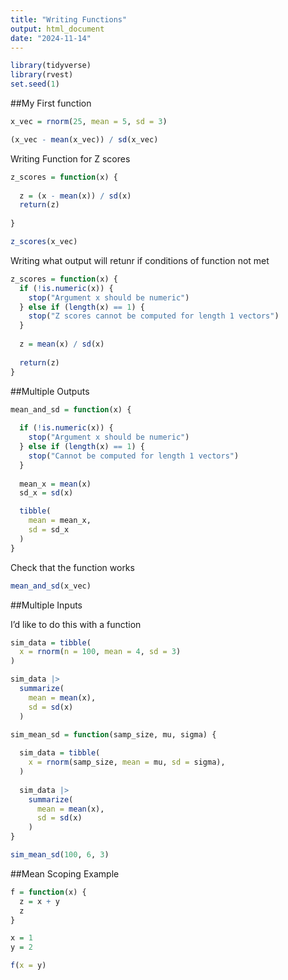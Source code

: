 ```yaml
---
title: "Writing Functions"
output: html_document
date: "2024-11-14"
---
```



```r
library(tidyverse)
library(rvest)
set.seed(1)
```

##My First function 
```r
x_vec = rnorm(25, mean = 5, sd = 3)

(x_vec - mean(x_vec)) / sd(x_vec)
```


Writing Function for Z scores 
```r
z_scores = function(x) {
  
  z = (x - mean(x)) / sd(x)
  return(z)
  
}

z_scores(x_vec)
```

Writing what output will retunr if conditions of function not met 
```r
z_scores = function(x) {
  if (!is.numeric(x)) {
    stop("Argument x should be numeric")
  } else if (length(x) == 1) {
    stop("Z scores cannot be computed for length 1 vectors")
  }
  
  z = mean(x) / sd(x)
  
  return(z)
}
```

##Multiple Outputs 

```r
mean_and_sd = function(x) {
  
  if (!is.numeric(x)) {
    stop("Argument x should be numeric")
  } else if (length(x) == 1) {
    stop("Cannot be computed for length 1 vectors")
  }
  
  mean_x = mean(x)
  sd_x = sd(x)

  tibble(
    mean = mean_x, 
    sd = sd_x
  )
}
```

Check that the function works 
```r
mean_and_sd(x_vec)
```
##Multiple Inputs 

I'd like to do this with a function 

```r
sim_data = tibble(
  x = rnorm(n = 100, mean = 4, sd = 3)
)

sim_data |> 
  summarize(
    mean = mean(x),
    sd = sd(x)
  )

```


```r
sim_mean_sd = function(samp_size, mu, sigma) {
  
  sim_data = tibble(
    x = rnorm(samp_size, mean = mu, sd = sigma),
  )
  
  sim_data |> 
    summarize(
      mean = mean(x),
      sd = sd(x)
    )
}

sim_mean_sd(100, 6, 3)
```
##Mean Scoping Example

```r
f = function(x) {
  z = x + y
  z
}

x = 1
y = 2

f(x = y)
```




```r

```
